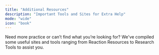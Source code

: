 ```yaml
---
title: "Additional Resources"
description: "Important Tools and Sites for Extra Help"
mode: "wide"
icon: "book"
---
```



Need more practice or can’t find what you’re looking for? We've compiled some useful sites and tools ranging from Reaction Resources to Research Tools to assist you.

<Tabs>
  <Tab title="Reaction Help">
    <ThemeCard title="MasterOrganicChemistry" description="Used Master Organic Chemistry whenever I needed general information on a topic. It's especially helpful for building baseline knowledge. Unfortunately there are so many microtransactions and memberships involved for additional resources." image="/additional-resources/moc.png" href="https://www.masterorganicchemistry.com/" />
    <ThemeCard title="ChemistrySteps" description="Found ChemSteps to be great for 3rd-year reaction oxidation and radical reactions. Unfortunately, alot of material and practice questions are behind a paywall, which is a bit of a downside. Forget about personal tutoring, it's also very expensive." image="/additional-resources/chemstep.png" href="https://www.chemistrysteps.com/" />
    <ThemeCard title="シン反応機構 - Sin Reaction Mechanism" description="Insane find for learning advanced reaction overviews, though it lacks detailed step-by-step explanations and may not be complete. Online version may not always work - the app is in Japanese. Despite these drawbacks, this was a S-tier find and the creator is a really nice guy." image="/additional-resources/chemswi.png" href="https://chemist.swiswiswift.com/" />
  </Tab>
  <Tab title="Computation Chemistry Tools">
    <ThemeCard title="PubChem Sketcher" description="I've used PubChem Sketcher in the past because it's free and accessible, even though it's not the highest quality. It can be a bit annoying to use and doesn't support reaction mechanisms, but it's still a handy tool for quickly drawing basic chemical structures without any cost." image="/additional-resources/pubchemsketch.png" href="https://pubchem.ncbi.nlm.nih.gov//edit3/index.html" />
  </Tab>
  <Tab title="Research Tools">
     <ThemeCard title="Reaxys" description="Probably one of the most important tools you will use. You can search through thousands of patents, substances, and bioactivity. You can also find NMR, IR spectra and Molecular Data. There is also a retrosynthesis tool - pretty good service but it requires a license to use." image="/additional-resources/reaxys.png" href="https://www.reaxys.com/" />
  </Tab>
</Tabs>



